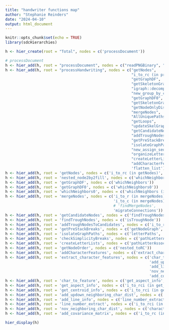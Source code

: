 ```yaml
---
title: "handwriter functions map"
author: "Stephanie Reinders"
date: "2024-04-10"
output: html_document
---
```


```r
knitr::opts_chunk$set(echo = TRUE)
library(sdcHierarchies)
```

```r
h <- hier_create(root = "Total", nodes = c('processDocument'))

# processDocument
h <- hier_add(h, root = "processDocument", nodes = c("readPNGBinary", "thinImage", "processHandwriting"))
h <- hier_add(h, root = "processHandwriting", nodes = c("getNodes", 
                                                        "i_to_rc (in processHandwriting)", 
                                                        "getGraphDF",
                                                        "getSkeletonGraph (output skel_graph)",
                                                        "igraph::decompose",
                                                        "new_group_by_component",
                                                        "getGraphDF0",
                                                        "getSkeletonGraph (output skel_graph0)",
                                                        "getNodeOnlyDistAdjMatrix",
                                                        "mergeNodes",
                                                        "AllUniquePaths",
                                                        "getLoops",
                                                        "updateSkelGraph0",
                                                        "getCandidateNodes",
                                                        "addTroughNodesToCandidates",
                                                        "getPreStackBreaks",
                                                        "isolateGraphPaths",
                                                        "new_assign_sequential_ids",
                                                        "organizeLetters",
                                                        "createLetterLists",
                                                        "addCharacterFeatures",
                                                        'flatten_list'))
h <- hier_add(h, root = 'getNodes', nodes = c('i_to_rc (in getNodes)', 'countChanges', 'nested_node2by2fill'))
h <- hier_add(h, root = 'nested_node2by2fill', nodes = c('whichNeighbors (in nested_node2by2fill)'))
h <- hier_add(h, root = 'getGraphDF', nodes = c('whichNeighbors'))
h <- hier_add(h, root = 'getGraphDF0', nodes = c('whichNeighbors0'))
h <- hier_add(h, root = 'whichNeighbors0', nodes = c('whichNeighbors (in which Neighbors0)'))
h <- hier_add(h, root = 'mergeNodes', nodes = c('i_to_r (in mergeNodes)', 
                                                'i_to_c (in mergeNodes)', 
                                                # 'findMergeNodes', 
                                                'migrateConnections'))
h <- hier_add(h, root = 'getCandidateNodes', nodes = c('findTroughNodes'))
h <- hier_add(h, root = 'findTroughNodes', nodes = c('isTroughNode'))
h <- hier_add(h, root = 'addTroughNodesToCandidates', nodes = c('i_to_r', 'i_to_c'))
h <- hier_add(h, root = 'getPreStackBreaks', nodes = c('getNodeGraph', 'checkBreakPoints'))
h <- hier_add(h, root = 'isolateGraphPaths', nodes = c('letterPaths', 'checkStacking', 'checkSimplicityBreaks'))
h <- hier_add(h, root = 'checkSimplicityBreaks', nodes = c('pathLetterAssociate (in checkSimplicityBreaks)'))
h <- hier_add(h, root = 'createLetterLists', nodes = c('pathLetterAssociate', 'nested_getConnectivity', 'getNodeOrder'))
h <- hier_add(h, root = 'getNodeOrder', nodes = c('nested_toRC'))
h <- hier_add(h, root = 'addCharacterFeatures', nodes = c('extract_character_features'))
h <- hier_add(h, root = 'extract_character_features', nodes = c('char_to_feature',
                                                                'add_updown_neighboring_char_dist',
                                                                'add_line_info', 
                                                                'nov_neighboring_char_dist', 
                                                                'add_covariance_matrix'))
h <- hier_add(h, root = 'char_to_feature', nodes = c('get_aspect_info', 'get_centroid_info'))
h <- hier_add(h, root = 'get_aspect_info', nodes = c('i_to_rci (in get_aspect_info)'))
h <- hier_add(h, root = 'get_centroid_info', nodes = c('i_to_rci (in get_centroid_info)', 'rc_to_i (in get_centroid_info)'))
h <- hier_add(h, root = 'add_updown_neighboring_char_dist', nodes = c('i_to_rci', 'rc_to_i'))
h <- hier_add(h, root = 'add_line_info', nodes = c('line_number_extract', 'all_down_dists', 'all_centroids'))
h <- hier_add(h, root = 'line_number_extract', nodes = c('i_to_rci (in line_number_extract)'))
h <- hier_add(h, root = 'nov_neighboring_char_dist', nodes = c('character_features_by_line'))
h <- hier_add(h, root = 'add_covariance_matrix', nodes = c('i_to_rc (in add_covariance_matrix)'))


```

```r
hier_display(h)
```


